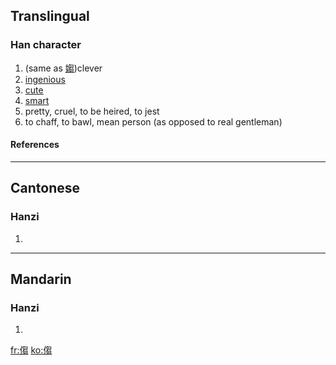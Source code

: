==Translingual==
===Han character===
{{Han char|rn=9|rad=人|as=10|sn=12|four=|canj=人心山山 (OPUU)}}
# (same as [[媰]])clever
# [[ingenious]]
# [[cute]]
# [[smart]]
# pretty, cruel, to be heired, to jest
# to chaff, to bawl, mean person (as opposed to real gentleman)
====References====
{{Han ref|kx=0112.100|hdz=10204.060|uh=3473|ud=13427}}
----
==Cantonese==
===Hanzi===
{{yue-hanzi|jyut=|y=jaau3}}
# {{defn|Cantonese}}
----
==Mandarin==
===Hanzi===
{{cmn-hanzi|pin=[[zhòu]] ([[zhou4]])|wg=chou<sup>4</sup>}}
# {{defn|Mandarin}}




[[fr:㑳]]
[[ko:㑳]]